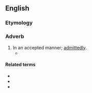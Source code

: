 ==English==

===Etymology===
{{root|en|ine-pro|*keh₂p-}}
{{suffix|en|accepted|ly}}

===Adverb===
{{en-adv}}

# In an accepted manner; [[admittedly]].
#* {{quote-book|1=en|year=1907|year_published=1980|author=Barbara Baynton|authorlink=Barbara Baynton|title=Human Toll|series=Portable Australian Authors: Barbara Baynton|editors=Sally Krimmer; Alan Lawson|publisher=University of Queensland Press|location=St Lucia|page=195|passage=Therefrom Boshy's saving propensities, being but the idiosyncrasies of the rich, were mercifully endured and spoken of by Mr. Civil. Even his amazing miserliness was passed over '''acceptedly''', for of such are the kingdom of shepherd millionaires.}}

====Related terms====
* {{l|en|accept}}
* {{l|en|acceptably}}
* {{l|en|acceptingly}}